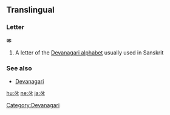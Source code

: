 ==Translingual==

===Letter===
'''अः'''

# A letter of the [[Devanagari alphabet]] usually used in Sanskrit

===See also===
* [[w:Devanagari|Devanagari]]

[[Category:Devanagari]]

[[hu:अः]]
[[ne:अः]]
[[ja:अः]]